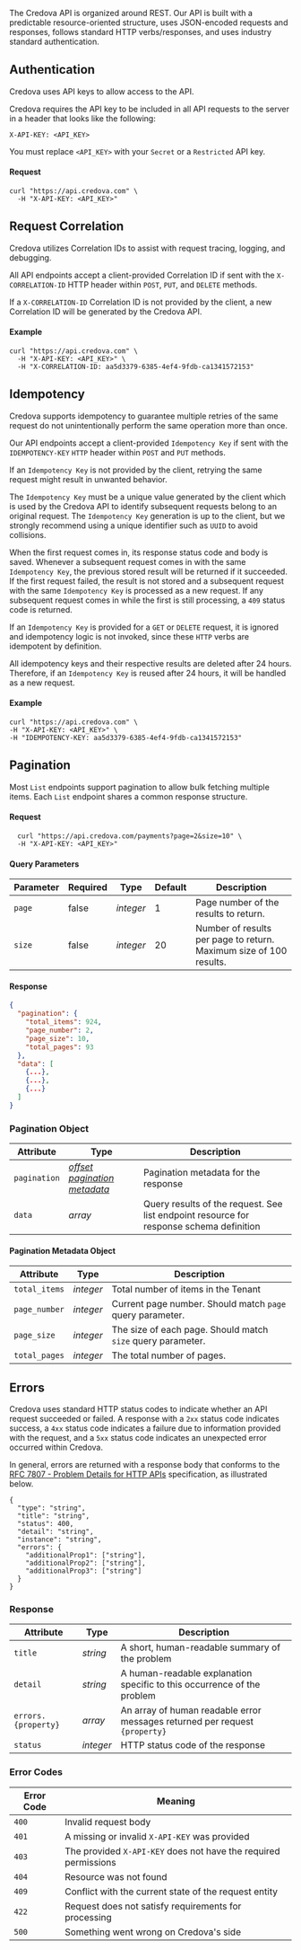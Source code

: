 
<Intro
  title="API Reference"
  caption="API endpoints to manage the full lifecycle of your Credova integration."
/>

The Credova API is organized around REST. Our API is built with a predictable resource-oriented structure, uses JSON-encoded requests and responses, follows standard HTTP verbs/responses, and uses industry standard authentication.

## Authentication

Credova uses API keys to allow access to the API.

Credova requires the API key to be included in all API requests to the server in a header that looks like the following:

`X-API-KEY: <API_KEY>`

<Alert>You must replace <code>&lt;API_KEY></code> with your `Secret` or a `Restricted` API key.</Alert>

#### Request

```shell showLineNumbers
curl "https://api.credova.com" \
  -H "X-API-KEY: <API_KEY>"
```

## Request Correlation

Credova utilizes Correlation IDs to assist with request tracing, logging, and debugging.

All API endpoints accept a client-provided Correlation ID if sent with the `X-CORRELATION-ID` HTTP header within `POST`, `PUT`, and `DELETE` methods.

If a `X-CORRELATION-ID` Correlation ID is not provided by the client, a new Correlation ID will be generated by the Credova API.

#### Example

```shell showLineNumbers
curl "https://api.credova.com" \
  -H "X-API-KEY: <API_KEY>" \
  -H "X-CORRELATION-ID: aa5d3379-6385-4ef4-9fdb-ca1341572153"
```

## Idempotency

Credova supports idempotency to guarantee multiple retries of the same request do not
unintentionally perform the same operation more than once.

Our API endpoints accept a client-provided `Idempotency Key` if sent with the `IDEMPOTENCY-KEY` `HTTP` header within `POST` and `PUT` methods.

If an `Idempotency Key` is not provided by the client, retrying the same request might result in unwanted behavior.

The `Idempotency Key` must be a unique value generated by the client which is used by the Credova
API to identify subsequent requests belong to an original request. The `Idempotency Key` generation is up to the
client, but we strongly recommend using a unique identifier such as `UUID` to avoid collisions.

When the first request comes in, its response status code and body is saved. Whenever a subsequent
request comes in with the same `Idempotency Key`, the previous stored result will be returned if it
succeeded. If the first request failed, the result is not stored and a subsequent request with the
same `Idempotency Key` is processed as a new request. If any subsequent request comes in while
the first is still processing, a `409` status code is returned.

If an `Idempotency Key` is provided for a `GET` or `DELETE` request, it is ignored and idempotency logic
is not invoked, since these `HTTP` verbs are idempotent by definition.

All idempotency keys and their respective results are deleted after 24 hours. Therefore, if an
`Idempotency Key` is reused after 24 hours, it will be handled as a new request.

#### Example

```shell showLineNumbers
curl "https://api.credova.com" \
-H "X-API-KEY: <API_KEY>" \
-H "IDEMPOTENCY-KEY: aa5d3379-6385-4ef4-9fdb-ca1341572153"
```

## Pagination

Most `List` endpoints support pagination to allow bulk fetching multiple items. Each `List` endpoint shares a common response structure.

#### Request

```shell showLineNumbers
  curl "https://api.credova.com/payments?page=2&size=10" \
  -H "X-API-KEY: <API_KEY>"
```

#### Query Parameters

| Parameter | Required | Type      | Default | Description                                                        |
| --------- | -------- | --------- | ------- | ------------------------------------------------------------------ |
| `page`    | false    | _integer_ | 1       | Page number of the results to return.                              |
| `size`    | false    | _integer_ | 20      | Number of results per page to return. Maximum size of 100 results. |

#### Response

```json showLineNumbers
{
  "pagination": {
    "total_items": 924,
    "page_number": 2,
    "page_size": 10,
    "total_pages": 93
  },
  "data": [
    {...},
    {...},
    {...}
  ]
}
```

### Pagination Object

| Attribute    | Type                                                                              | Description                                                                             |
| ------------ | --------------------------------------------------------------------------------- | --------------------------------------------------------------------------------------- |
| `pagination` | _[offset pagination metadata](#offset-pagination-metadata-object)_                | Pagination metadata for the response                                                    |
| `data`       | _array_                                                                           | Query results of the request. See list endpoint resource for response schema definition |

#### Pagination Metadata Object

| Attribute     | Type      | Description                                                 |
| ------------- | --------- | ----------------------------------------------------------- |
| `total_items` | _integer_ | Total number of items in the Tenant                         |
| `page_number` | _integer_ | Current page number. Should match `page` query parameter.   |
| `page_size`   | _integer_ | The size of each page. Should match `size` query parameter. |
| `total_pages` | _integer_ | The total number of pages.                                  |

## Errors

Credova uses standard HTTP status codes to indicate whether an API request succeeded or failed.
A response with a `2xx` status code indicates success, a `4xx` status code indicates a failure due to information provided with the request,
and a `5xx` status code indicates an unexpected error occurred within Credova.

In general, errors are returned with a response body that conforms to the
[RFC 7807 - Problem Details for HTTP APIs](https://datatracker.ietf.org/doc/html/rfc7807) specification, as illustrated below.

```shell showLineNumbers
{
  "type": "string",
  "title": "string",
  "status": 400,
  "detail": "string",
  "instance": "string",
  "errors": {
    "additionalProp1": ["string"],
    "additionalProp2": ["string"],
    "additionalProp3": ["string"]
  }
}
```

### Response

| Attribute           | Type      | Description                                                                 |
|---------------------|-----------|-----------------------------------------------------------------------------|
| `title`             | _string_  | A short, human-readable summary of the problem                              |
| `detail`            | _string_  | A human-readable explanation specific to this occurrence of the problem     |
| `errors.{property}` | _array_   | An array of human readable error messages returned per request `{property}` |
| `status`            | _integer_ | HTTP status code of the response                                            |

### Error Codes

| Error Code | Meaning                                                          |
|------------|------------------------------------------------------------------|
| `400`      | Invalid request body                                             |
| `401`      | A missing or invalid `X-API-KEY` was provided                    |
| `403`      | The provided `X-API-KEY` does not have the required permissions  |
| `404`      | Resource was not found                                           |
| `409`      | Conflict with the current state of the request entity            |
| `422`      | Request does not satisfy requirements for processing             |
| `500`      | Something went wrong on Credova's side                           |
